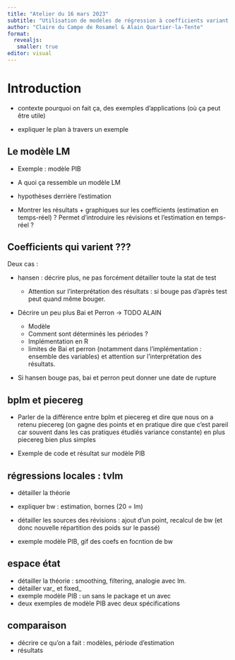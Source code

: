 ```yaml
---
title: "Atelier du 16 mars 2023"
subtitle: "Utilisation de modèles de régression à coefficients variant dans le temps dans le cadre de la prévision conjoncturelle"
author: "Claire du Campe de Rosamel & Alain Quartier-la-Tente"
format: 
  revealjs:
   smaller: true
editor: visual
---
```


# Introduction

-   contexte pourquoi on fait ça, des exemples d'applications (où ça peut être utile)

-   expliquer le plan à travers un exemple

## Le modèle LM

-   Exemple : modèle PIB

-   A quoi ça ressemble un modèle LM

-   hypothèses derrière l'estimation

-   Montrer les résultats + graphiques sur les coefficients (estimation en temps-réel) ? Permet d'introduire les révisions et l'estimation en temps-réel ?

## Coefficients qui varient ???

Deux cas :

-   hansen : décrire plus, ne pas forcément détailler toute la stat de test

    -   Attention sur l'interprétation des résultats : si bouge pas d'après test peut quand même bouger.

-   Décrire un peu plus Bai et Perron -\> TODO ALAIN

    -   Modèle
    -   Comment sont déterminés les périodes ?
    -   Implémentation en R
    -   limites de Bai et perron (notamment dans l'implémentation : ensemble des variables) et attention sur l'interprétation des résultats.

-   Si hansen bouge pas, bai et perron peut donner une date de rupture

## bplm et piecereg

-   Parler de la différence entre bplm et piecereg et dire que nous on a retenu piecereg (on gagne des points et en pratique dire que c'est pareil car souvent dans les cas pratiques étudiés variance constante) en plus piecereg bien plus simples

-   Exemple de code et résultat sur modèle PIB

## régressions locales : tvlm

-   détailler la théorie

-   expliquer bw : estimation, bornes (20 = lm)

-   détailler les sources des révisions : ajout d'un point, recalcul de bw (et donc nouvelle répartition des poids sur le passé)

-   exemple modèle PIB, gif des coefs en focntion de bw

## espace état

-   détailler la théorie : smoothing, filtering, analogie avec lm.
-   détailler var\_ et fixed\_
-   exemple modèle PIB : un sans le package et un avec
-   deux exemples de modèle PIB avec deux spécifications

## comparaison

-   décrire ce qu'on a fait : modèles, période d'estimation
-   résultats
